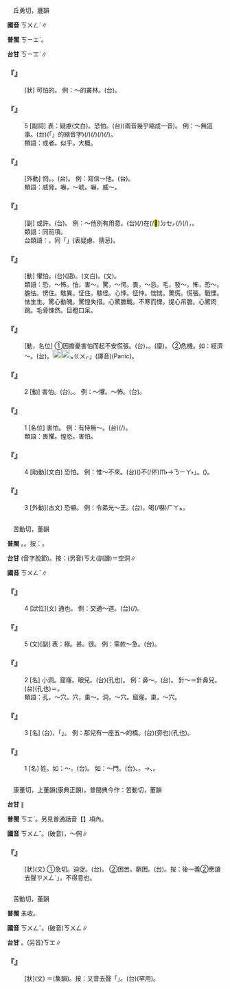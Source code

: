 
=={{ruby|恐|ㄎㄨㄥˇ}}==

　丘勇切，腫韻

'''國音''' <rt>ㄎㄨㄥˇ</rt>∥

'''普閩''' <rt>ㄎㄧㆲˋ</rt>。

'''台甘''' <rt>ㄎㄧㆲˋ</rt>∥

    

==='''『{{ruby|恐|ㄎㄨㄥˇ}}{{ruby|怖|ㄅㄨˋ}}』'''===
: [狀] 可怕的。 例：～的叢林。(台){{ruby|會|ㄨㆤ˫/ㆤ˫}}{{ruby|驚|ㄍㄧㆩ}}{{ruby|人|·ㄌㄤˊ}}{{ruby|丌|ㆤ}}{{ruby|樹|ㄑㄧㄨ˫}}{{ruby|林|ㄋㄚˊ}}。
    

==='''『{{ruby|恐|ㄎㄨㄥˇ}}』'''===
:5  [副詞] 表：疑慮(文白)。恐怕。(台){{ruby|驚|ㄍㄧㆩ}}{{ruby|見|ㄍㆪ˪}}{{ruby|→|ㆪㆷ}}(兩音幾乎縮成一音)。 例：～無這事。(台){{ruby|驚|ㄍㄧㆩ}}{{ruby|見|ㄍㆪ˪}}{{ruby|無|ㆠㄜˊ}}{{ruby|<mark>&#xffb50;</mark>|ㄐㄧㆵ}}(「{{ruby|此|ㄐㄧˋ}}{{ruby|一|ㄐㄧㆵ ͘}}」的縮音字)(/{{ruby|此|ㄐㄧㆵ}}){{ruby|路|ㄌㆦ˫}}(/{{ruby|號|ㄏㄜ˫}}{{ruby|→|ㄌㄜ˫}}){{ruby|載|ㄉㄞ˫}}(/{{ruby|戴|ㄉㄞ˪}}){{ruby|事|ㄐㄧ˪}}(/{{ruby|事|ㄉㄞ˫}}{{ruby|情|ㄐㄧ˪}})。
:類語：或者。似乎。大概。
:
    

==='''『{{ruby|恐|ㄎㄨㄥˇ}}{{ruby|嚇|ㄏㄜˋ}}』'''===
: [外動] 恫{{ruby|嚇|ㄏㄜˋ}}。{{ruby|嚇|ㄒㄧㄚˋ}}{{ruby|唬|ㄏㄨˇ}}。(台){{ruby|恐|ㄎㄧㆲˋ}}{{ruby|喝|ㄏㄚㆵ}}。 例：寫信～他。(台){{ruby|寫|ㄒㄧㄚˋ}}{{ruby|批|ㄆㄨㆤ/ㄆㆤ}}{{ruby|恐|ㄎㄧㆲˋ}}{{ruby|喝|ㄏㄚㆵ}}{{ruby|伊|·ㄧ}}。
:類語：威脅。嚇，～唬。嚇，威～。
:
    

==='''『{{ruby|恐|ㄎㄨㄥˇ}}{{ruby|怕|ㄆㄚˋ}}』'''===
: [副] 或許。(台){{ruby|恐|ㄎㄧㆲˋ}}{{ruby|驚|ㄍㄧㆩ}}。 例：～他別有用意。(台){{ruby|或|ㄏㄧㆤㆶ ͘}}{{ruby|且|ㄑㄧㄚˋ}}(/{{ruby|無|ㆠㄜˊ}}{{ruby|定|ㄉㄧㆩ˫}}{{ruby|著|ㄉㄧㄜㆷ}}){{ruby|伊|ㄧ}}{{ruby|有|ㄨ˫}}在(/<mark>&#xf9549;</mark>)<rt>ㄉㆤㆷ</rt>{{ruby|想|ㄒㄧㆧ˫/ㄒㄧㆫ˫}}{{ruby|別|ㄅㄚㆵ ͘}}{{ruby|物|ㄇㄧㆷ ͘}}{{ruby|載|ㄉㄞ˫}}(/{{ruby|戴|ㄉㄞ˪}}){{ruby|事|ㄐㄧ˪}}(/{{ruby|事|ㄉㄞ˫}}{{ruby|情|ㄐㄧ˪}})，{{ruby|別|ㄅㄧㄚㆵ ͘}}{{ruby|有|ㄧㄨˋ}}{{ruby|企|ㄎㄧˋ}}{{ruby|圖|ㄉㆦˊ}}。
:類語：同前項。
:
:台類語：{{ruby|或|ㄧㄚㆷ ͘}}{{ruby|且|ㄑㄧㆩˋ}}，同「{{ruby|或|ㄏㄧㆤㆶ ͘}}{{ruby|者|ㄐㄧㄚ˪}}」(表疑慮、猜忌)。
:
    

==='''『{{ruby|恐|ㄎㄨㄥˇ}}{{ruby|懼|ㄐㄩˋ}}』'''===
: [動] 懼怕。(台){{ruby|驚|ㄍㄧㆩˊ}}{{ruby|惶|ㄏㄧㆩˊ}}(語)。{{ruby|恐|ㄎㄧㆲˋ}}{{ruby|懼|ㄎㄨ˫}}(文白)。{{ruby|懼|ㄎㄨ˫}}{{ruby|怕|ㄆㆩ˪}}(文)。
:類語：恐，～怖。怕，害～。驚，～愕。畏，～忌。毛，發～。怖，恐～。膽怯。愣住。駭異。怔住。駭怪。心悸。怔忡。惴惴。驚慌。慌張。戰慄。怯生生。驚心動魄。驚惶失措。心驚膽戰。不寒而慄。提心吊膽。心驚肉跳。毛骨悚然。目瞪口呆。
:
    

==='''『{{ruby|恐|ㄎㄨㄥˇ}}{{ruby|慌|ㄏㄨㄤ}}』'''===
: [動，名位] ①因擔憂害怕而起不安慌張。(台){{ruby|驚|ㄍㄧㆩ}}{{ruby|惶|ㄏㄧㆩˊ}}，{{ruby|著|ㄉㄧㄜㆷ ͘}}{{ruby|驚|ㄍㄧㆩ}}{{ruby|兇|ㄏㄧㆲ}}{{ruby|狂|ㄍㆲˊ}}。(廈){{ruby|懍|ㄌㄨㄣˋ}}{{ruby|懾|ㄌㄧㄚㆴ}}。 ②危機。如：經濟～。(台){{ruby|經|ㄍㄧㄥ}}{{ruby|濟|ㄗㆤ˪}}{{ruby|恐|ㄎㄧㆲˋ}}{{ruby|慌|ㄏㆲ}}。{{ruby|「|ㄆㄚㆷ}}[[File:fa49.png|20px]][[File:8ed5.png|20px]]<rt>ㆵ</rt><rt>ㄍㄨㆷ</rt>」(譯音)(Panic)。
    

==='''『{{ruby|恐|ㄎㄨㄥˇ}}』'''===
:2  [動] 害怕。(台){{ruby|驚|ㄍㄧㆩ}}。{{ruby|畏|ㄨㄧ˪}}。 例：～懼。～怖。(台){{ruby|恐|ㄎㄧㆲˋ}}{{ruby|怖|ㄅㆦ˪}}。
    

==='''『{{ruby|恐|ㄎㄨㄥˇ}}』'''===
:1  [名位] 害怕。 例：有恃無～。(台){{ruby|有|ㄨ˫}}{{ruby|倚|ㄨㄚˋ}}{{ruby|靠|ㄎㄜ˪}}{{ruby|著|ㄉㄧㄜㆷ}}(/{{ruby|都|ㄉㄜ˫}}){{ruby|無|ㆠㄜˊ}}{{ruby|驚|ㄍㄧㆩ}}。
:類語：畏懼。惶恐。害怕。
:
    

==='''『{{ruby|恐|ㄎㄨㄥˇ}}』'''===
:4  [助動](文白) 恐怕。 例：惟～不來。(台){{ruby|乾|ㄍㄢ}}{{ruby|焦|ㄉㄚ}}{{ruby|驚|ㄍㄧㆩ}}{{ruby|見|ㄍㆪ˪}}({{ruby|伊|ㄧ}})不(/伓)<rt>ㆬ˫</rt>{{ruby|來|ㄌㄞˊ}}{{ruby|而|ㆢㄧˊ/ㄌㄧˊ}}{{ruby|已|ㄧˋ}}→{{ruby|「|ㄋㄧㄚ˫}}<rt>ㄋㄧㄚ˫</rt>」。({{ruby|若|ㄋㄚ˫}}{{ruby|<mark>&#xffa49;</mark>|ㆠㆤㆷ/ㆠㄨㆤㆷ}}{{ruby|來|ㄌㄞˊ}}{{ruby|上|ㄒㄧㆲ˫}}{{ruby|好|ㄏㄜˋ}})。
    

==='''『{{ruby|恐|ㄎㄨㄥˇ}}』'''===
:3  [外動](古文) 恐嚇。 例：令弟光～王。(台){{ruby|命|ㆠㄧㄥ˫}}{{ruby|令|ㄌㄧㄥ˫}}{{ruby|小|ㄒㄧㄜˋ}}{{ruby|弟|ㄉㄧ˫}}{{ruby|光|ㄍㆲ}}，{{ruby|去|ㄎㄧ˪}}{{ruby|恐|ㄎㄧㆲˋ}}喝(/嚇)<rt>ㄏㄚㆵ</rt>{{ruby|君|ㄍㄨㄣ}}{{ruby|王|ㆲˊ}}。
    

=={{ruby|孔|ㄎㄨㄥˇ}}==

　苦動切，董韻

'''普閩''' {{ruby|(文)|ㄎㆲˋ}}。{{ruby|(白)|ㄎㄤˋ}}。按：{{ruby|九|ㄍㄠˋ}}{{ruby|孔|ㄎㄤˋ}}{{ruby|←|ㄎㆲˋ}}。

'''台甘''' {{ruby|(文)|ㄎㆲˋ}}{{ruby|。|ㄎㄤˋ}}(音字脫節)。按：(另音)<rt>ㄎㄤ</rt>(訓讀)＝空洞∥

'''國音''' <rt>ㄎㄨㄥˇ</rt>∥

    

==='''『{{ruby|孔|ㄎㄨㄥˇ}}』'''===
:4  [狀位](文) 通也。 例：交通～道。(台){{ruby|交|ㄍㄠ}}{{ruby|通|ㄊㆲ}}{{ruby|上|ㄒㄧㆲ˫}}{{ruby|丌|ㆤ}}{{ruby|大|ㄉㄨㄚ˫}}{{ruby|路|ㄌㆦ˫}}(/{{ruby|通|ㄊㆲ}}{{ruby|路|ㄌㆦ˫}})。
    

==='''『{{ruby|孔|ㄎㄨㄥˇ}}』'''===
:5  (文)[副] 表：極。甚。很。 例：需款～急。(台){{ruby|真|ㄐㄧㄣ}}{{ruby|情|ㄐㄧㆩˊ}}{{ruby|趕|ㄍㄨㆩˋ}}{{ruby|緊|ㄍㄧㄣˋ}}{{ruby|需|ㄙㄨ}}{{ruby|要|ㄧㄠ˪}}{{ruby|有|ㄨ˫}}{{ruby|錢|ㄐㆪˊ}}{{ruby|項|ㄏㄤ˫}}{{ruby|來|ㄌㄞˊ}}{{ruby|赴|ㄏㄨ˪}}{{ruby|用|ㄧㆲ˫/ㄧㄥ˫}}。
    

==='''『{{ruby|孔|ㄎㄨㄥˇ}}』'''===
:2  [名] 小洞。窟窿。眼兒。(台){{ruby|空|ㄎㄤ}}(孔也)。 例：鼻～。(台){{ruby|鼻|ㄆㄧ˫}}{{ruby|→|ㄆㆪ˫}}{{ruby|孔|ㄎㄤ}}。 針～＝針鼻兒。(台){{ruby|針|ㄗㆰ/ㄐㄧㆰ}}{{ruby|空|ㄎㄤ}}(孔也)＝{{ruby|針|ㄗㆰ/ㄐㄧㆰ}}{{ruby|鼻|ㄆㆪ˫}}。
:類語：孔，～穴。穴，巢～。洞，～穴。窟窿。巢，～穴。
:
    

==='''『{{ruby|孔|ㄎㄨㄥˇ}}』'''===
:3  [名] (台){{ruby|人|ㄌㄤˊ}}{{ruby|工|ㄍㄤ}}{{ruby|保|ㄅㄜˋ}}{{ruby|留|ㄌㄧㄨˊ}}{{ruby|丌|ㆤ}}{{ruby|空|ㄎㄤ}}{{ruby|洞|ㄉㆲ˫}}，{{ruby|如|ㄌㄨˊ}}「{{ruby|拱|ㄍㄧㆲˋ}}{{ruby|橋|ㄍㄧㄜˊ}}」{{ruby|丌|ㆤ}}{{ruby|橋|ㄍㄧㄜˊ}}{{ruby|空|ㄎㄤ}}。 例：那兒有一座五～的橋。(台){{ruby|<mark>&#xf8fbe;</mark>|ㄏㄧㆵ}}{{ruby|爿|ㄅㄧㄥˊ}}(旁也){{ruby|有|ㄨ˫}}{{ruby|一|ㄐㄧㆵ ͘}}{{ruby|條|ㄉㄧㄠˊ}}{{ruby|五|ㆣㆦ˫}}{{ruby|個|ㆤˊ}}{{ruby|橋|ㄍㄧㄜˊ}}{{ruby|空|ㄎㄤ}}(孔也){{ruby|丌|ㆤ}}{{ruby|橋|ㄍㄧㄜˊ}}。
    

==='''『{{ruby|孔|ㄎㄨㄥˇ}}』'''===
:1  [名] 姓。如：～{{ruby|子|ㄗˇ}}。(台){{ruby|孔|ㄎㆲˋ}}{{ruby|子|ㄗㄨˋ}}{{ruby|丌|ㆤ}}{{ruby|簡|ㄍㄢˋ}}{{ruby|稱|ㄑㄧㄥ}}。 如：～門。(台){{ruby|孔|ㄎㆲˋ}}{{ruby|子|ㄗㄨˋ}}{{ruby|丌|ㆤ}}{{ruby|學|ㄏㄚㆶ ͘}}{{ruby|問|ㆠㄨㄣ˫}}、{{ruby|學|ㄏㄚㆶ ͘}}{{ruby|派|ㄆㄞ˪}}。→{{ruby|孔|ㄎㆲˋ}}{{ruby|子|ㄗㄨˋ}}{{ruby|教|ㄍㄚ˪}}{{ruby|出|ㄘㄨㆵ}}{{ruby|來|·ㄌㄞˊ}}{{ruby|丌|ㆤ}}{{ruby|弟|ㄉㆤ˫}}{{ruby|子|ㄗㄨˋ}}、{{ruby|學|ㄏㄚㆶ ͘}}{{ruby|生|ㄒㄧㄥ}}。
    

=={{ruby|倥|ㄎㄨㄥˇ}}==

　康董切，上董韻(康典正韻)。普閩典今作：苦動切，董韻

'''台甘''' {{ruby|(文)|ㄎㆲˋ}}{{ruby|。|ㄎㆲ˪}}{{ruby|。|ㄎㆲ}}∥

'''普閩''' <rt>ㄎㆲˋ</rt>。另見普通話音【{{ruby|倥|ㄎㄨㄥ}}】項內。

'''國音''' <rt>ㄎㄨㄥˇ</rt>。(破音){{ruby|倥|ㄎㄨㄥ}}，～侗∥

    

==='''『{{ruby|倥|ㄎㄨㄥˇ}}{{ruby|傯|ㄗㄨㄥˇ}}』'''===
: [狀](文) ①急切。迫促。(台){{ruby|無|ㆠㄜˊ}}{{ruby|閒|ㄧㄥˊ}}{{ruby|工|ㄍㄤ}}。 ②困苦。窮困。(台){{ruby|艱|ㄍㄢ}}{{ruby|苦|ㄎㆦˋ}}。按：後一義②應讀去聲{{ruby|「|ㄎㄨㄥˋ}}<rt>ㄗㄨㄥˋ</rt>」，不得意也。
    

=={{ruby|悾|ㄎㄨㄥˇ}}==

　苦動切，董韻

'''普閩''' 未收。

'''國音''' <rt>ㄎㄨㄥˇ</rt>。(破音)<rt>ㄎㄨㄥ</rt>∥

'''台甘''' {{ruby|(文)|ㄎㆲˋ}}。(另音)<rt>ㄎㆲ</rt>{{ruby|。|ㄎㆲ˪}}∥

    

==='''『{{ruby|悾|ㄎㄨㄥˇ}}{{ruby|<mark>&#xfa05c;</mark>|ㄗㄨㄥˇ}}』'''===
: [狀](文) ＝{{ruby|倥|ㄎㄨㄥˇ}}{{ruby|傯|ㄗㄨㄥˇ}}(集韻)。按：又音去聲「{{ruby|倥|ㄎㄨㄥˋ}}{{ruby|<mark>&#xfa05c;</mark>|ㄗㄨㄥˋ}}」。(台){{ruby|悾|ㄎㆲ˪}}{{ruby|<mark>&#xfa05c;</mark>|ㄘㆲ˪}}(罕用)。
    
